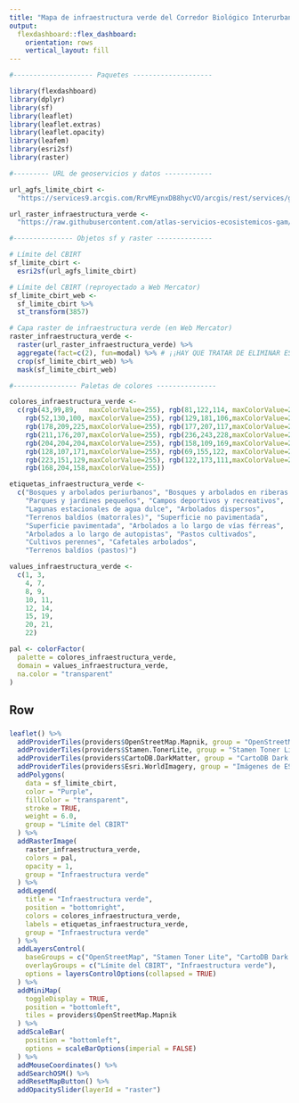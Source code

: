 ```yaml
---
title: "Mapa de infraestructura verde del Corredor Biológico Interurbano Río Torres"
output: 
  flexdashboard::flex_dashboard:
    orientation: rows
    vertical_layout: fill
---
```


```r
#-------------------- Paquetes --------------------

library(flexdashboard)
library(dplyr)
library(sf)
library(leaflet)
library(leaflet.extras)
library(leaflet.opacity)
library(leafem)
library(esri2sf)
library(raster)

#--------- URL de geoservicios y datos ------------

url_agfs_limite_cbirt <-
  "https://services9.arcgis.com/RrvMEynxDB8hycVO/arcgis/rest/services/gam_limite_cbi_rio_torres/FeatureServer/0"

url_raster_infraestructura_verde <-
  "https://raw.githubusercontent.com/atlas-servicios-ecosistemicos-gam/datos/master/infraestructura-verde/cbirt/IV_CBI_RIO_TORRES_WEB.TIF"

#--------------- Objetos sf y raster --------------

# Límite del CBIRT
sf_limite_cbirt <- 
  esri2sf(url_agfs_limite_cbirt)

# Límite del CBIRT (reproyectado a Web Mercator)
sf_limite_cbirt_web <- 
  sf_limite_cbirt %>%
  st_transform(3857)

# Capa raster de infraestructura verde (en Web Mercator)
raster_infraestructura_verde <-
  raster(url_raster_infraestructura_verde) %>%
  aggregate(fact=c(2), fun=modal) %>% # ¡¡HAY QUE TRATAR DE ELIMINAR ESTA AGRUPACIÓN. PODRÍA FUNCIONAR AL USAR MÁS MEMORIA LINUX!!
  crop(sf_limite_cbirt_web) %>%
  mask(sf_limite_cbirt_web)

#---------------- Paletas de colores ---------------

colores_infraestructura_verde <- 
  c(rgb(43,99,89,   maxColorValue=255), rgb(81,122,114, maxColorValue=255), 
    rgb(52,130,100, maxColorValue=255), rgb(129,181,106,maxColorValue=255),
    rgb(178,209,225,maxColorValue=255), rgb(177,207,117,maxColorValue=255),
    rgb(211,176,207,maxColorValue=255), rgb(236,243,228,maxColorValue=255), 
    rgb(204,204,204,maxColorValue=255), rgb(158,109,169,maxColorValue=255),
    rgb(128,107,171,maxColorValue=255), rgb(69,155,122, maxColorValue=255), 
    rgb(223,151,129,maxColorValue=255), rgb(122,173,111,maxColorValue=255), 
    rgb(168,204,158,maxColorValue=255))

etiquetas_infraestructura_verde <- 
  c("Bosques y arbolados periurbanos", "Bosques y arbolados en riberas de ríos", 
    "Parques y jardines pequeños", "Campos deportivos y recreativos", 
    "Lagunas estacionales de agua dulce", "Arbolados dispersos", 
    "Terrenos baldíos (matorrales)", "Superficie no pavimentada", 
    "Superficie pavimentada", "Arbolados a lo largo de vías férreas", 
    "Arbolados a lo largo de autopistas", "Pastos cultivados", 
    "Cultivos perennes", "Cafetales arbolados",
    "Terrenos baldíos (pastos)")

values_infraestructura_verde <- 
  c(1, 3, 
    4, 7, 
    8, 9, 
    10, 11, 
    12, 14, 
    15, 19, 
    20, 21, 
    22)

pal <- colorFactor(
  palette = colores_infraestructura_verde, 
  domain = values_infraestructura_verde,
  na.color = "transparent"
)

```

Row
-----------------------------------------------------------------------

###
```r

leaflet() %>%
  addProviderTiles(providers$OpenStreetMap.Mapnik, group = "OpenStreetMap") %>%
  addProviderTiles(providers$Stamen.TonerLite, group = "Stamen Toner Lite") %>%
  addProviderTiles(providers$CartoDB.DarkMatter, group = "CartoDB Dark Matter") %>%
  addProviderTiles(providers$Esri.WorldImagery, group = "Imágenes de ESRI") %>%
  addPolygons(
    data = sf_limite_cbirt,
    color = "Purple",
    fillColor = "transparent",
    stroke = TRUE,
    weight = 6.0,
    group = "Límite del CBIRT"
  ) %>%
  addRasterImage(
    raster_infraestructura_verde,
    colors = pal,
    opacity = 1,
    group = "Infraestructura verde"
  ) %>%
  addLegend(
    title = "Infraestructura verde", 
    position = "bottomright",
    colors = colores_infraestructura_verde, 
    labels = etiquetas_infraestructura_verde,
    group = "Infraestructura verde"
  ) %>%
  addLayersControl(
    baseGroups = c("OpenStreetMap", "Stamen Toner Lite", "CartoDB Dark Matter", "Imágenes de ESRI"),
    overlayGroups = c("Límite del CBIRT", "Infraestructura verde"),
    options = layersControlOptions(collapsed = TRUE)    
  ) %>%  
  addMiniMap(
    toggleDisplay = TRUE,
    position = "bottomleft",
    tiles = providers$OpenStreetMap.Mapnik
  ) %>%
  addScaleBar(
    position = "bottomleft",
    options = scaleBarOptions(imperial = FALSE)
  ) %>%
  addMouseCoordinates() %>%
  addSearchOSM() %>%
  addResetMapButton() %>%
  addOpacitySlider(layerId = "raster")

```